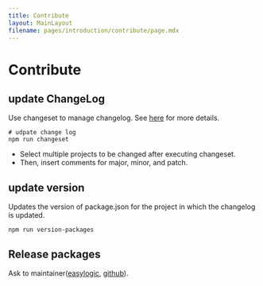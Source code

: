 ```yaml
---
title: Contribute
layout: MainLayout
filename: pages/introduction/contribute/page.mdx
---
```


# Contribute

## update ChangeLog

Use changeset to manage changelog. See [here](https://github.com/changesets/changesets/blob/main/docs/intro-to-using-changesets.md) for more details.

```shell
# udpate change log
npm run changeset
```

- Select multiple projects to be changed after executing changeset.
- Then, insert comments for major, minor, and patch.

## update version

Updates the version of package.json for the project in which the changelog is updated.

```shell
npm run version-packages
```

## Release packages

Ask to maintainer([easylogic](mailto:cyberuls@gmail.com), [github](https://github.com/elf-framework)).
